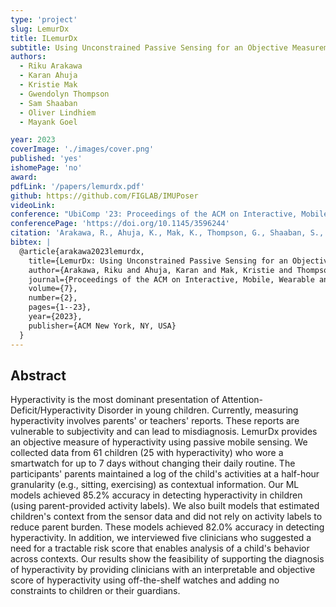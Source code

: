 ```yaml
---
type: 'project'
slug: LemurDx
title: ILemurDx
subtitle: Using Unconstrained Passive Sensing for an Objective Measurement of Hyperactivity in Children with no Parent Input
authors:
  - Riku Arakawa
  - Karan Ahuja
  - Kristie Mak
  - Gwendolyn Thompson
  - Sam Shaaban
  - Oliver Lindhiem
  - Mayank Goel

year: 2023
coverImage: './images/cover.png'
published: 'yes'
ishomePage: 'no'
award:
pdfLink: '/papers/lemurdx.pdf'
github: https://github.com/FIGLAB/IMUPoser
videoLink:
conference: "UbiComp '23: Proceedings of the ACM on Interactive, Mobile, Wearable and Ubiquitous Technologies"
conferencePage: 'https://doi.org/10.1145/3596244'
citation: 'Arakawa, R., Ahuja, K., Mak, K., Thompson, G., Shaaban, S., Lindhiem, O., & Goel, M. (2023). LemurDx: Using Unconstrained Passive Sensing for an Objective Measurement of Hyperactivity in Children with no Parent Input. Proceedings of the ACM on Interactive, Mobile, Wearable and Ubiquitous Technologies, 7(2), 1-23.'
bibtex: |
  @article{arakawa2023lemurdx,
    title={LemurDx: Using Unconstrained Passive Sensing for an Objective Measurement of Hyperactivity in Children with no Parent Input},
    author={Arakawa, Riku and Ahuja, Karan and Mak, Kristie and Thompson, Gwendolyn and Shaaban, Sam and Lindhiem, Oliver and Goel, Mayank},
    journal={Proceedings of the ACM on Interactive, Mobile, Wearable and Ubiquitous Technologies},
    volume={7},
    number={2},
    pages={1--23},
    year={2023},
    publisher={ACM New York, NY, USA}
  }
---
```


## Abstract

Hyperactivity is the most dominant presentation of Attention-Deficit/Hyperactivity Disorder in young children. Currently, measuring hyperactivity involves parents' or teachers' reports. These reports are vulnerable to subjectivity and can lead to misdiagnosis. LemurDx provides an objective measure of hyperactivity using passive mobile sensing. We collected data from 61 children (25 with hyperactivity) who wore a smartwatch for up to 7 days without changing their daily routine. The participants' parents maintained a log of the child's activities at a half-hour granularity (e.g., sitting, exercising) as contextual information. Our ML models achieved 85.2% accuracy in detecting hyperactivity in children (using parent-provided activity labels). We also built models that estimated children's context from the sensor data and did not rely on activity labels to reduce parent burden. These models achieved 82.0% accuracy in detecting hyperactivity. In addition, we interviewed five clinicians who suggested a need for a tractable risk score that enables analysis of a child's behavior across contexts. Our results show the feasibility of supporting the diagnosis of hyperactivity by providing clinicians with an interpretable and objective score of hyperactivity using off-the-shelf watches and adding no constraints to children or their guardians.
